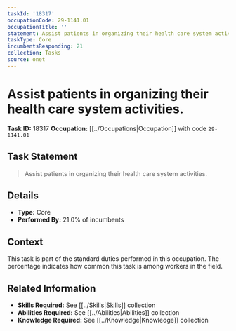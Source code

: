 ```yaml
---
taskId: '18317'
occupationCode: 29-1141.01
occupationTitle: ''
statement: Assist patients in organizing their health care system activities.
taskType: Core
incumbentsResponding: 21
collection: Tasks
source: onet
---
```

# Assist patients in organizing their health care system activities.

**Task ID:** 18317
**Occupation:** [[../Occupations|Occupation]] with code `29-1141.01`

## Task Statement

> Assist patients in organizing their health care system activities.

## Details

- **Type:** Core
- **Performed By:** 21.0% of incumbents

## Context

This task is part of the standard duties performed in this occupation. The percentage indicates how common this task is among workers in the field.

## Related Information

- **Skills Required:** See [[../Skills|Skills]] collection
- **Abilities Required:** See [[../Abilities|Abilities]] collection
- **Knowledge Required:** See [[../Knowledge|Knowledge]] collection
